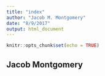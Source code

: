 ```yaml
---
title: "index"
author: "Jacob M. Montgomery"
date: "8/9/2017"
output: html_document
---
```


```r
knitr::opts_chunk$set(echo = TRUE)
```

## Jacob Montgomery
